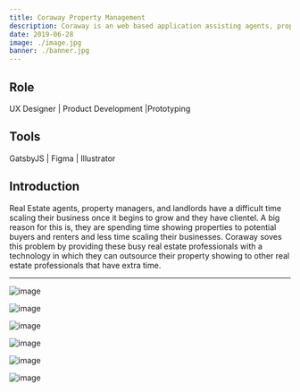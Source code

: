 ```yaml
---
title: Coraway Property Management
description: Coraway is an web based application assisting agents, property managers, and landlords outsource real estate tasks such as property showings, inspections or appraisals on-demand.
date: 2019-06-28
image: ./image.jpg
banner: ./banner.jpg
---
```


## Role

UX Designer | Product Development |Prototyping


## Tools

GatsbyJS | Figma | Illustrator 


## Introduction

Real Estate agents, property managers, and landlords have a difficult time scaling their business once it begins to grow and they have clientel. A big reason for this is, they are spending time showing properties to potential buyers and renters and less time scaling their businesses. 
Coraway soves this problem by providing these busy real estate professionals with a technology in which they can outsource their property showing to other real estate professionals that have extra time. 




---

<Row>

<Col>

![image](./b1.jpg)

</Col>
<Col>

![image](./b2.jpg)

</Col>
</Row>

<Row>
<Col>

![image](./w1.jpg)

</Col>
</Row>

<Row>
<Col>

![image](./l1.jpg)

</Col>
<Col>

![image](./l2.jpg)

</Col>

<Col>

![image](./l3.jpg)

</Col>
</Row>